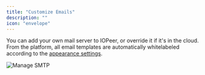 ```yaml
---
title: "Customize Emails"
description: ""
icon: "envelope"
---
```


<Snippet file="enterprise-feature.mdx" />

You can add your own mail server to IOPeer, or override it if it's in the cloud. From the platform, all email templates are automatically whitelabeled according to the [appearance settings](./appearance).

![Manage SMTP](/resources/screenshots/manage-smtp.png)
